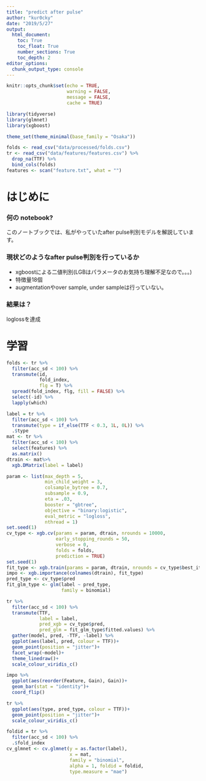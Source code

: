 ```yaml
---
title: "predict after pulse"
author: "kur0cky"
date: "2019/5/27"
output: 
  html_document: 
    toc: True
    toc_float: True
    number_sections: True
    toc_depth: 2
editor_options: 
  chunk_output_type: console
---
```


```r
knitr::opts_chunk$set(echo = TRUE,
                      warning = FALSE,
                      message = FALSE,
                      cache = TRUE)
```

```r
library(tidyverse)
library(glmnet)
library(xgboost)
```

```r
theme_set(theme_minimal(base_family = "Osaka"))
```

```r
folds <- read_csv("data/processed/folds.csv")
tr <- read_csv("data/features/features.csv") %>% 
  drop_na(TTF) %>% 
  bind_cols(folds)
features <- scan("feature.txt", what = "")
```


# はじめに

### 何の notebook?

このノートブックでは、私がやっていたafter pulse判別モデルを解説しています。

### 現状どのようなafter pulse判別を行っているか

- xgboostによる二値判別(LGBはパラメータのお気持ち理解不足なので。。。)
- 特徴量18個
- augmentationやover sample, under sampleは行っていない。

### 結果は？

loglossを達成

# 学習

```r
folds <- tr %>% 
  filter(acc_sd < 100) %>% 
  transmute(id,
            fold_index,
            flg = T) %>% 
  spread(fold_index, flg, fill = FALSE) %>% 
  select(-id) %>% 
  lapply(which)

label = tr %>% 
  filter(acc_sd < 100) %>% 
  transmute(type = if_else(TTF < 0.3, 1L, 0L)) %>% 
  .$type
mat <- tr %>% 
  filter(acc_sd < 100) %>% 
  select(features) %>% 
  as.matrix() 
dtrain <- mat%>% 
  xgb.DMatrix(label = label)
```

```r
param <- list(max_depth = 5,
              min_child_weight = 3,
              colsample_bytree = 0.7,
              subsample = 0.9,
              eta = .03,
              booster = "gbtree",
              objective = "binary:logistic",
              eval_metric = "logloss",
              nthread = 1)
set.seed(1)
cv_type <- xgb.cv(params = param, dtrain, nrounds = 10000,
                  early_stopping_rounds = 50,
                  verbose = 0,
                  folds = folds,
                  prediction = TRUE)
set.seed(1)
fit_type <- xgb.train(params = param, dtrain, nrounds = cv_type$best_iteration)
impo <- xgb.importance(colnames(dtrain), fit_type)
pred_type <- cv_type$pred
fit_glm_type <- glm(label ~ pred_type,
                    family = binomial)
```

```r
tr %>%
  filter(acc_sd < 100) %>% 
  transmute(TTF,
            label = label,
            pred_xgb = cv_type$pred,
            pred_glm = fit_glm_type$fitted.values) %>% 
  gather(model, pred, -TTF, -label) %>% 
  ggplot(aes(label, pred, colour = TTF))+
  geom_point(position = "jitter")+
  facet_wrap(~model)+
  theme_linedraw()+
  scale_colour_viridis_c()
```


```r
impo %>% 
  ggplot(aes(reorder(Feature, Gain), Gain))+
  geom_bar(stat = "identity")+
  coord_flip()

tr %>%
  ggplot(aes(type, pred_type, colour = TTF))+
  geom_point(position = "jitter")+
  scale_colour_viridis_c()
```

```r
foldid = tr %>% 
  filter(acc_sd < 100) %>% 
  .$fold_index
cv_glmnet <- cv.glmnet(y = as.factor(label), 
                       x = mat,
                       family = "binomial",
                       alpha = 1, foldid = foldid,
                       type.measure = "mae")
```

